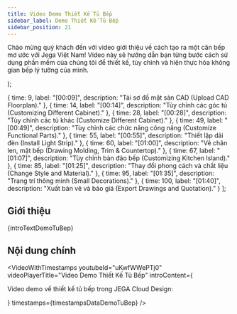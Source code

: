 ```yaml
---
title: Video Demo Thiết Kế Tủ Bếp
sidebar_label: Demo Thiết Kế Tủ Bếp
sidebar_position: 21
---
```



  <p>
    Chào mừng quý khách đến với video giới thiệu về cách tạo ra một căn bếp mơ ước với Jega Việt Nam! Video này sẽ hướng dẫn bạn từng bước cách sử dụng phần mềm của chúng tôi để thiết kế, tùy chỉnh và hiện thực hóa không gian bếp lý tưởng của mình.
  </p>
);

  { time: 9, label: "[00:09]", description: "Tải sơ đồ mặt sàn CAD (Upload CAD Floorplan)." },
  { time: 14, label: "[00:14]", description: "Tùy chỉnh các góc tủ (Customizing Different Cabinet)." },
  { time: 28, label: "[00:28]", description: "Tùy chỉnh các tủ khác (Customize Different Cabinet)." },
  { time: 49, label: "[00:49]", description: "Tùy chỉnh các chức năng công năng (Customize Functional Parts)." },
  { time: 55, label: "[00:55]", description: "Thiết lập dải đèn (Install Light Strip)." },
  { time: 60, label: "[01:00]", description: "Vẽ chân len, mặt bếp (Drawing Molding, Trim & Countertop)." },
  { time: 67, label: "[01:07]", description: "Tùy chỉnh bàn đảo bếp (Customizing Kitchen Island)." },
  { time: 85, label: "[01:25]", description: "Thay đổi phong cách và chất liệu (Change Style and Material)." },
  { time: 95, label: "[01:35]", description: "Trang trí thông minh (Small Decorations)." },
  { time: 100, label: "[01:40]", description: "Xuất bản vẽ và báo giá (Export Drawings and Quotation)." }
];

## Giới thiệu

{introTextDemoTuBep}

## Nội dung chính

<VideoWithTimestamps
  youtubeId="uKwfWWePTj0"
  videoPlayerTitle="Video Demo Thiết Kế Tủ Bếp"
  introContent={<p>Video demo về thiết kế tủ bếp trong JEGA Cloud Design:</p>}
  timestamps={timestampsDataDemoTuBep}
/>
